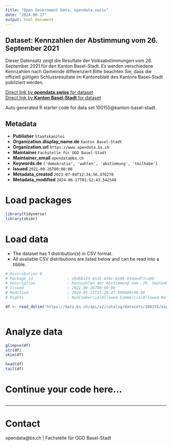 ```yaml
---
title: "Open Government Data, opendata.swiss"
date: "2024-06-17"
output: html_document
---
```


## Dataset: Kennzahlen der Abstimmung vom  26. September 2021

Dieser Datensatz zeigt die Resultate der Volksabstimmungen vom 26. September 2021 für den Kanton Basel-Stadt. Es werden verschiedene Kennzahlen nach Gemeinde differenziert.Bitte beachten Sie, dass die offiziell gültigen Schlussresultate im Kantonsblatt des Kantons Basel-Stadt publiziert werden.

[Direct link by **opendata.swiss** for dataset](https://opendata.swiss/de/dataset/kennzahlen-der-abstimmung-vom-26-september-2021)<br>
[Direct link by **Kanton Basel-Stadt** for dataset](https://data.bs.ch/explore/dataset/100155/)

Auto generated R starter code for data set 100155@kanton-basel-stadt.

## Metadata

- **Publisher** `Staatskanzlei`
- **Organization.display_name.de** `Kanton Basel-Stadt`
- **Organization.url** `https://www.opendata.bs.ch`
- **Maintainer** `Fachstelle für OGD Basel-Stadt`
- **Maintainer_email** `opendata@bs.ch`
- **Keywords.de** `['demokratie', 'wahlen', 'abstimmung', 'teilhabe']`
- **Issued** `2021-09-26T00:00:00`
- **Metadata_created** `2023-07-04T12:34:56.476270`
- **Metadata_modified** `2024-06-17T01:52:43.542548`


# Load packages

```r

library(tidyverse)
library(skimr)

```

# Load data

-   The dataset has 1 distribution(s) in CSV format.
-   All available CSV distributions are listed below and can be read into a tibble.

```r

# Distribution 0
# Package_id               : 20dbb125-01d1-434c-b109-63daed77ca96
# Description              : Kennzahlen der Abstimmung vom  26. September 2021 (csv)
# Issued                   : 2021-09-26T00:00:00
# Modified                 : 2024-05-23T15:29:47.999000+00:00
# Rights                   : NonCommercialAllowed-CommercialAllowed-ReferenceRequired

df <- read_delim('https://data.bs.ch/api/v2/catalog/datasets/100155/exports/csv')



```

# Analyze data

```r

glimpse(df)
str(df)
skim(df)

head(df)
tail(df)

```

# Continue your code here...

```r

```

------------------------------------------------------------------------

# Contact

opendata@bs.ch | Fachstelle für OGD Basel-Stadt

